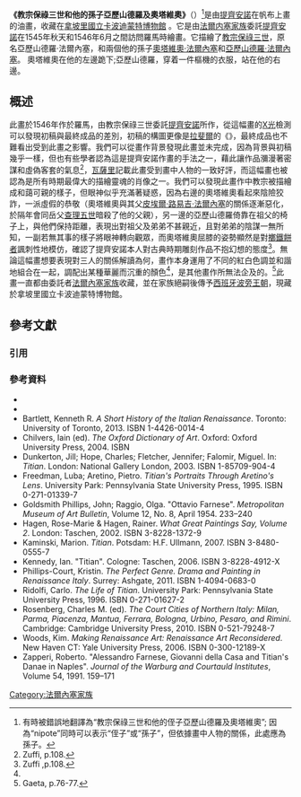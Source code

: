 {{noteTA
|T=zh-hans:教皇保罗三世和他的孙子亞历山德罗及奥塔维奥;zh-hk:教宗保祿三世和他的孫子亞歷山德羅及奧塔維奧;zh-hant:教宗保祿三世和他的孫子亞歷山德羅及奧塔維奧
|1=zh-hans:教皇;zh-hk:教宗;zh-hant:教宗
}}
{{Painting
|image_file=Titian_-_Pope_Paul_III_with_his_Grandsons_Alessandro_and_Ottavio_Farnese_-_WGA22985.jpg
|title=教宗保祿三世和他的孫子亞歷山德羅及奧塔維奧
|artist=[[提齊安諾|提齊安諾]]
|year=1546年
|type=[[油畫|油畫]]
|height=202
|width=127
|height_inch=
|width_inch=
|museum=[[國立卡波迪蒙特博物館|國立卡波迪蒙特博物館]]
|city=[[拿坡里|拿坡里]]
}}
'''《教宗保祿三世和他的孫子亞歷山德羅及奧塔維奧》'''（{{lang-it |'''Ritratto di Paolo III con i nipoti Alessandro e Ottavio Farnese'''}}）<ref>有時被錯誤地翻譯為“教宗保祿三世和他的侄子亞歷山德羅及奧塔維奧”; 因為“nipote”同時可以表示“侄子”或“孫子”，但依據畫中人物的關係，此處應為孫子。</ref>是由[[提齊安諾|提齊安諾]]在帆布上畫的油畫，收藏在[[拿坡里|拿坡里]][[國立卡波迪蒙特博物館|國立卡波迪蒙特博物館]] 。它是由[[法爾内塞家族|法爾内塞家族]]委託[[提齊安諾|提齊安諾]]在1545年秋天和1546年6月之間訪問羅馬時繪畫。它描繪了[[保祿三世|教宗保祿三世]]，原名亞歷山德羅·法爾內塞，和兩個他的孫子[[奧塔維奧·法爾內塞|奧塔維奧·法爾內塞]]和[[亞歷山德羅·法爾內塞_(樞機)|亞歷山德羅·法爾內塞]]。 奧塔維奧在他的左邊跪下;亞歷山德羅，穿着一件樞機的衣服，站在他的右邊。

==概述==
此畫於1546年作於羅馬，由教宗保祿三世委託[[提齊安諾|提齊安諾]]所作，從這幅畫的[[X光|X光]]檢測可以發現初稿與最終成品的差別，初稿的構圖更像是[[拉斐爾|拉斐爾]]的《{{Tsl|en|Portrait of Leo X (Raphael)|利奧十世和兩位樞機主教朱利奧·德·美第奇及路易吉·德·羅西肖像}}》，最終成品也不難看出受到此畫之影響。我們可以從畫作背景發現此畫並未完成，因為背景與初稿幾乎一樣，但也有些學者認為這是提齊安諾作畫的手法之一，藉此讓作品瀰漫著密謀和虛偽客套的氣息<ref name="#1">Zuffi, p.108.</ref>，[[瓦薩里|瓦薩里]]記載此畫受到畫中人物的一致好評，而這幅畫也被認為是所有時期最偉大的描繪靈魂的肖像之一。我們可以發現此畫作中教宗被描繪成和藹可親的樣子，但眼神似乎充滿著疑惑，因為右邊的奧塔維奧看起來陰險狡詐，一派虛假的恭敬（奧塔維奧與其父[[皮埃爾·路易吉·法爾內塞|皮埃爾·路易吉·法爾內塞]]的關係逐漸惡化，於隔年會同岳父[[查理五世_(神圣罗马帝国)|查理五世]]暗殺了他的父親），另一邊的亞歷山德羅倚靠在祖父的椅子上，與他們保持距離，表現出對祖父及弟弟不甚親近，且對弟弟的陰謀一無所知，一副若無其事的樣子將眼神轉向觀眾，而奧塔維奧屈膝的姿勢顯然是對[[擲鐵餅者|擲鐵餅者]]諷刺性地模仿，確認了提齊安諾本人對古典時期雕刻作品不抱幻想的態度<ref>Zuffi ,p.108.</ref>。無論這幅畫想要表現對三人的關係解讀為何，畫作本身運用了不同的紅白色調並和諧地組合在一起，調配出某種華麗而沉重的顏色<ref name="#1"/>，是其他畫作所無法企及的。<ref> Gaeta, p.76-77.</ref>此畫一直都由委託者[[法爾內塞家族|法爾內塞家族]]收藏，並在家族絕嗣後傳予[[西班牙波旁王朝|西班牙波旁王朝]]，現藏於拿坡里國立卡波迪蒙特博物館。

==參考文獻==
===引用===
{{Reflist}}
===參考資料===
* {{Cite book|first=Mattia|last=Gaeta|others=項妤譯|year=2015|origyear=2005|title=Museo di Capodimonte Napoli|trans_title=那不勒斯卡波迪蒙特博物館|publisher=譯林出版|location=南京|isbn= 9787544754484}}
* {{Cite book|first=Stefano|last=Zuffi|others=傅璐、吳若楠譯|year=2013|origyear=2007|title=I geni dell'arte—Tiziano|trans_title=天才藝術家—提香|publisher=閣林國際圖書|location=新北市|isbn= 9789862921777}}
* Bartlett, Kenneth R. ''A Short History of the Italian Renaissance''. Toronto: University of Toronto, 2013. ISBN 1-4426-0014-4   
* Chilvers, Iain (ed). ''The Oxford Dictionary of Art''. Oxford: Oxford University Press, 2004. ISBN  
* Dunkerton, Jill; Hope, Charles; Fletcher, Jennifer; Falomir, Miguel. In: ''Titian''. London: National Gallery London, 2003. ISBN 1-85709-904-4
* Freedman, Luba; Aretino, Pietro. ''Titian's Portraits Through Aretino's Lens''. University Park: Pennsylvania State University Press, 1995.  ISBN 0-271-01339-7
* Goldsmith Phillips, John; Raggio, Olga. "Ottavio Farnese". ''Metropolitan Museum of Art Bulletin'', Volume 12, No. 8, April 1954. 233–240
* Hagen, Rose-Marie & Hagen, Rainer. ''What Great Paintings Say, Volume 2''. London: Taschen, 2002. ISBN 3-8228-1372-9
* Kaminski, Marion. ''Titian''. Potsdam: H.F. Ullmann, 2007. ISBN 3-8480-0555-7
* Kennedy, Ian. "Titian". Cologne: Taschen, 2006. ISBN 3-8228-4912-X
* Phillips-Court, Kristin. ''The Perfect Genre. Drama and Painting in Renaissance Italy''. Surrey: Ashgate, 2011. ISBN 1-4094-0683-0
* Ridolfi, Carlo. ''The Life of Titian''. University Park: Pennsylvania State University Press, 1996. ISBN 0-271-01627-2
* Rosenberg, Charles M. (ed). ''The Court Cities of Northern Italy: Milan, Parma, Piacenza, Mantua, Ferrara, Bologna, Urbino, Pesaro, and Rimini''. Cambridge: Cambridge University Press, 2010. ISBN 0-521-79248-7
* Woods, Kim. ''Making Renaissance Art: Renaissance Art Reconsidered''. New Haven CT: Yale University Press, 2006. ISBN 0-300-12189-X 
* Zapperi, Roberto. "Alessandro Farnese, Giovanni della Casa and Titian's Danae in Naples". ''Journal of the Warburg and Courtauld Institutes'', Volume 54, 1991. 159–171
{{refend}}

[[Category:法爾內塞家族|Category:法爾內塞家族]]